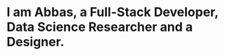 # I am Abbas, a Full-Stack Developer, Data Science Researcher and a Designer.

<!-- ![Profile Pic](https://i.imgur.com/2D7TdPl.jpg) -->

<Socials name="linkedin" link="https://linkedin.com/in/abbas-mj" />
<Socials name="github" link="https://github.com/iam-abbas" />
<Socials name="twitter" link="https://twitter.com/abbasmj_" />

